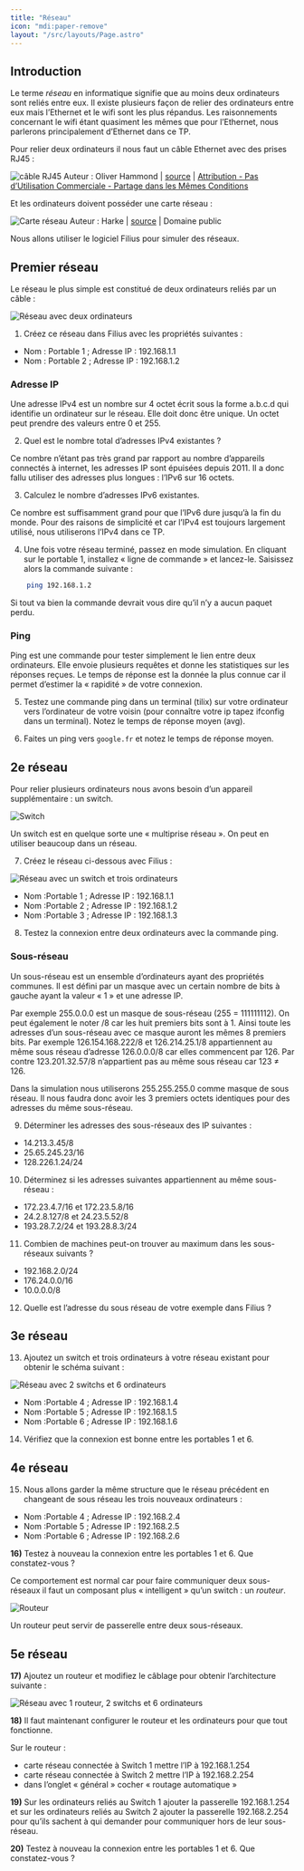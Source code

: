 ```yaml
---
title: "Réseau"
icon: "mdi:paper-remove"
layout: "/src/layouts/Page.astro"
---
```


## Introduction

Le terme _réseau_ en informatique signifie que au moins deux ordinateurs sont
reliés entre eux. Il existe plusieurs façon de relier des ordinateurs entre
eux mais l’Ethernet et le wifi sont les plus répandus. Les raisonnements
concernant le wifi étant quasiment les mêmes que pour l’Ethernet, nous
parlerons principalement d’Ethernet dans ce TP.

Pour relier deux ordinateurs il nous faut un câble Ethernet avec des prises
RJ45 :

![câble RJ45](/cours/rj45.jpg) Auteur : Oliver Hammond | [source](https://www.flickr.com/photos/olivander/76685908/) | [Attribution - Pas d’Utilisation Commerciale - Partage dans les Mêmes Conditions](https://creativecommons.org/licenses/by-nc-sa/2.0/)

Et les ordinateurs doivent posséder une carte réseau :

![Carte réseau](/cours/carte.jpg) Auteur : Harke | [source](https://commons.wikimedia.org/wiki/File:GB_Network_PCI_Card.jpg) | Domaine public

Nous allons utiliser le logiciel Filius pour simuler des réseaux.

## Premier réseau

Le réseau le plus simple est constitué de deux ordinateurs reliés par un câble
:

![Réseau avec deux ordinateurs](/cours/reseau1.png)

1. Créez ce réseau dans Filius avec les propriétés suivantes :

  - Nom : Portable 1 ; Adresse IP : 192.168.1.1
  - Nom : Portable 2 ; Adresse IP : 192.168.1.2

### Adresse IP

Une adresse IPv4 est un nombre sur 4 octet écrit sous la forme a.b.c.d qui
identifie un ordinateur sur le réseau. Elle doit donc être unique. Un octet
peut prendre des valeurs entre 0 et 255.

2. Quel est le nombre total d’adresses IPv4 existantes ?

Ce nombre n’étant pas très grand par rapport au nombre d’appareils connectés à
internet, les adresses IP sont épuisées depuis 2011. Il a donc fallu utiliser
des adresses plus longues : l’IPv6 sur 16 octets.

3. Calculez le nombre d’adresses IPv6 existantes.

Ce nombre est suffisamment grand pour que l’IPv6 dure jusqu’à la fin du monde.
Pour des raisons de simplicité et car l’IPv4 est toujours largement utilisé,
nous utiliserons l’IPv4 dans ce TP.

4. Une fois votre réseau terminé, passez en mode simulation. En cliquant
sur le portable 1, installez « ligne de commande » et lancez-le. Saisissez
alors la commande suivante :

```bash
    ping 192.168.1.2
```

Si tout va bien la commande devrait vous dire qu’il n’y a aucun paquet perdu.

### Ping

Ping est une commande pour tester simplement le lien entre deux ordinateurs.
Elle envoie plusieurs requêtes et donne les statistiques sur les réponses
reçues. Le temps de réponse est la donnée la plus connue car il permet
d’estimer la « rapidité » de votre connexion.

5. Testez une commande ping dans un terminal (tilix) sur votre ordinateur
vers l’ordinateur de votre voisin (pour connaître votre ip tapez ifconfig dans
un terminal).  Notez le temps de réponse moyen (avg).

6. Faites un ping vers `google.fr` et notez le temps de réponse moyen.

## 2e réseau

Pour relier plusieurs ordinateurs nous avons besoin d’un appareil
supplémentaire : un switch.

![Switch](/cours/switch.jpg)

Un switch est en quelque sorte une « multiprise réseau ». On peut en utiliser
beaucoup dans un réseau.

7. Créez le réseau ci-dessous avec Filius :

![Réseau avec un switch et trois ordinateurs](/cours/reseau2.png)

  - Nom :Portable 1 ; Adresse IP : 192.168.1.1
  - Nom :Portable 2 ; Adresse IP : 192.168.1.2
  - Nom :Portable 3 ; Adresse IP : 192.168.1.3

8. Testez la connexion entre deux ordinateurs avec la commande ping.

### Sous-réseau

Un sous-réseau est un ensemble d’ordinateurs ayant des propriétés communes. Il
est défini par un masque avec un certain nombre de bits à gauche ayant la
valeur « 1 » et une adresse IP.

Par exemple 255.0.0.0 est un masque de sous-réseau (255 = 111111112). On peut
également le noter /8 car les huit premiers bits sont à 1. Ainsi toute les
adresses d’un sous-réseau avec ce masque auront les mêmes 8 premiers bits. Par
exemple 126.154.168.222/8 et 126.214.25.1/8 appartiennent au même sous réseau
d’adresse 126.0.0.0/8 car elles commencent par 126. Par contre 123.201.32.57/8
n’appartient pas au même sous réseau car 123 ≠ 126.

Dans la simulation nous utiliserons 255.255.255.0 comme masque de sous réseau.
Il nous faudra donc avoir les 3 premiers octets identiques pour des adresses
du même sous-réseau.

9. Déterminer les adresses des sous-réseaux des IP suivantes :

  - 14.213.3.45/8
  - 25.65.245.23/16
  - 128.226.1.24/24

10. Déterminez si les adresses suivantes appartiennent au même sous-réseau
:

  - 172.23.4.7/16 et 172.23.5.8/16
  - 24.2.8.127/8 et 24.23.5.52/8
  - 193.28.7.2/24 et 193.28.8.3/24

11. Combien de machines peut-on trouver au maximum dans les sous-réseaux
suivants ?

  - 192.168.2.0/24
  - 176.24.0.0/16
  - 10.0.0.0/8

12. Quelle est l’adresse du sous réseau de votre exemple dans Filius ?

## 3e réseau

13. Ajoutez un switch et trois ordinateurs à votre réseau existant pour
obtenir le schéma suivant :

![Réseau avec 2 switchs et 6 ordinateurs](/cours/reseau3.png)

  - Nom :Portable 4 ; Adresse IP : 192.168.1.4
  - Nom :Portable 5 ; Adresse IP : 192.168.1.5
  - Nom :Portable 6 ; Adresse IP : 192.168.1.6 

14. Vérifiez que la connexion est bonne entre les portables 1 et 6.

## 4e réseau

15. Nous allons garder la même structure que le réseau précédent en
changeant de sous réseau les trois nouveaux ordinateurs :

  - Nom :Portable 4 ; Adresse IP : 192.168.2.4
  - Nom :Portable 5 ; Adresse IP : 192.168.2.5
  - Nom :Portable 6 ; Adresse IP : 192.168.2.6

**16)** Testez à nouveau la connexion entre les portables 1 et 6. Que
constatez-vous ?

Ce comportement est normal car pour faire communiquer deux sous-réseaux il
faut un composant plus « intelligent » qu’un switch : un _routeur_.

![Routeur](/cours/routeur.jpg)

Un routeur peut servir de passerelle entre deux sous-réseaux.

## 5e réseau

**17)** Ajoutez un routeur et modifiez le câblage pour obtenir l’architecture
suivante :

![Réseau avec 1 routeur, 2 switchs et 6 ordinateurs](/cours/reseau4.png)

**18)** Il faut maintenant configurer le routeur et les ordinateurs pour que
tout fonctionne.

Sur le routeur :

  - carte réseau connectée à Switch 1 mettre l’IP à 192.168.1.254
  - carte réseau connectée à Switch 2 mettre l’IP à 192.168.2.254
  - dans l’onglet « général » cocher « routage automatique »

**19)** Sur les ordinateurs reliés au Switch 1 ajouter la passerelle
192.168.1.254 et sur les ordinateurs reliés au Switch 2 ajouter la passerelle
192.168.2.254 pour qu’ils sachent à qui demander pour communiquer hors de leur
sous-réseau.

**20)** Testez à nouveau la connexion entre les portables 1 et 6. Que
constatez-vous ?
